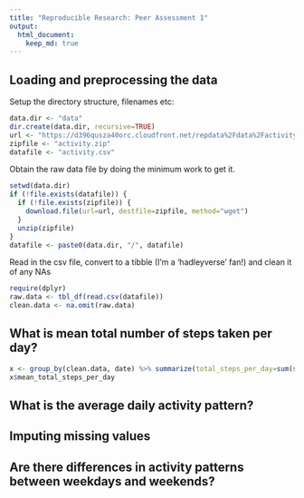 ```yaml
---
title: "Reproducible Research: Peer Assessment 1"
output: 
  html_document:
    keep_md: true
---
```



## Loading and preprocessing the data
Setup the directory structure, filenames etc:
```r
data.dir <- "data"
dir.create(data.dir, recursive=TRUE)
url <- "https://d396qusza40orc.cloudfront.net/repdata%2Fdata%2Factivity.zip"
zipfile <- "activity.zip"
datafile <- "activity.csv"
```

Obtain the raw data file by doing the minimum work to get it. 
```r
setwd(data.dir)
if (!file.exists(datafile)) {
  if (!file.exists(zipfile)) {
    download.file(url=url, destfile=zipfile, method="wget")
  }
  unzip(zipfile)
}
datafile <- paste0(data.dir, "/", datafile)
```

Read in the csv file, convert to a tibble (I'm a 'hadleyverse' fan!) and clean it of any NAs
```r
require(dplyr)
raw.data <- tbl_df(read.csv(datafile))
clean.data <- na.omit(raw.data)
```

## What is mean total number of steps taken per day?
```r
x <- group_by(clean.data, date) %>% summarize(total_steps_per_day=sum(steps)) %>% summarize(mean_total_steps_per_day=mean(total_steps_per_day))
x$mean_total_steps_per_day
```


## What is the average daily activity pattern?



## Imputing missing values



## Are there differences in activity patterns between weekdays and weekends?
